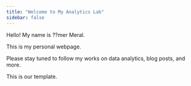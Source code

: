 ```yaml
---
title: "Welcome to My Analytics Lab"
sidebar: false 
---
```


Hello! My name is ??mer Meral.

This is my personal webpage.

Please stay tuned to follow my works on data analytics, blog posts, and more.

This is our template.

